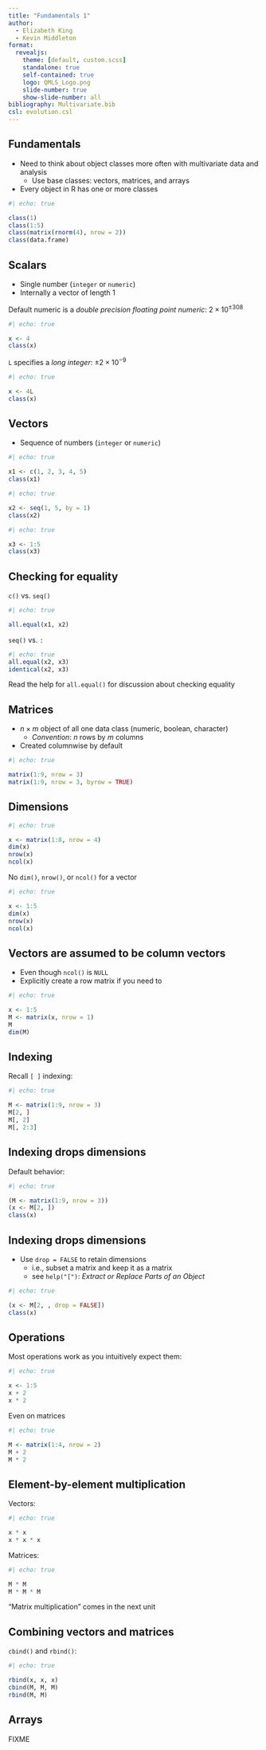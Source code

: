 ```yaml
---
title: "Fundamentals 1"
author:
  - Elizabeth King
  - Kevin Middleton
format:
  revealjs:
    theme: [default, custom.scss]
    standalone: true
    self-contained: true
    logo: QMLS_Logo.png
    slide-number: true
    show-slide-number: all
bibliography: Multivariate.bib
csl: evolution.csl
---
```


## Fundamentals

- Need to think about object classes more often with multivariate data and analysis
    - Use base classes: vectors, matrices, and arrays
- Every object in R has one or more classes

```r
#| echo: true

class(1)
class(1:5)
class(matrix(rnorm(4), nrow = 2))
class(data.frame)
```


## Scalars

- Single number (`integer` or `numeric`)
- Internally a vector of length 1

Default numeric is a *double precision floating point numeric*: $2 \times 10^{\pm308}$
```r
#| echo: true

x <- 4
class(x)
```

`L` specifies a *long integer*: $\pm 2 \times 10^{-9}$

```r
#| echo: true

x <- 4L
class(x)
```


## Vectors

- Sequence of numbers (`integer` or `numeric`)

```r
#| echo: true

x1 <- c(1, 2, 3, 4, 5)
class(x1)
```

```r
#| echo: true

x2 <- seq(1, 5, by = 1)
class(x2)
```

```r
#| echo: true

x3 <- 1:5
class(x3)
```

## Checking for equality

`c()` vs. `seq()`

```r
#| echo: true

all.equal(x1, x2)
```

`seq()` vs. `:`

```r
#| echo: true
all.equal(x2, x3)
identical(x2, x3)
```

Read the help for `all.equal()` for discussion about checking equality


## Matrices

- $n \times m$ object of all one data class (numeric, boolean, character)
    - *Convention*: $n$ rows by $m$ columns
- Created columnwise by default
    
```r
#| echo: true

matrix(1:9, nrow = 3)
matrix(1:9, nrow = 3, byrow = TRUE)
```


## Dimensions

```r
#| echo: true

x <- matrix(1:8, nrow = 4)
dim(x)
nrow(x)
ncol(x)
```

No `dim()`, `nrow()`, or `ncol()` for a vector

```r
#| echo: true

x <- 1:5
dim(x)
nrow(x)
ncol(x)
```


## Vectors are assumed to be column vectors

- Even though `ncol()` is `NULL`
- Explicitly create a row matrix if you need to

```r
#| echo: true

x <- 1:5
M <- matrix(x, nrow = 1)
M
dim(M)
```


## Indexing

Recall `[ ]` indexing:

```r
#| echo: true

M <- matrix(1:9, nrow = 3)
M[2, ]
M[, 2]
M[, 2:3]
```


## Indexing drops dimensions

Default behavior:

```r
#| echo: true

(M <- matrix(1:9, nrow = 3))
(x <- M[2, ])
class(x)
```


## Indexing drops dimensions

- Use `drop = FALSE` to retain dimensions
    - i.e., subset a matrix and keep it as a matrix
    - see `help("[")`: *Extract or Replace Parts of an Object*

```r
#| echo: true

(x <- M[2, , drop = FALSE])
class(x)
```


## Operations

Most operations work as you intuitively expect them:

```r
#| echo: true

x <- 1:5
x + 2
x * 2
```

Even on matrices

```r
#| echo: true

M <- matrix(1:4, nrow = 2)
M + 2
M * 2
```


## Element-by-element multiplication

Vectors: 

```r
#| echo: true

x * x
x * x * x
```

Matrices:

```r
#| echo: true

M * M
M * M * M
```

"Matrix multiplication" comes in the next unit


## Combining vectors and matrices

`cbind()` and `rbind()`:

```r
#| echo: true

rbind(x, x, x)
cbind(M, M, M)
rbind(M, M)
```


## Arrays

FIXME
